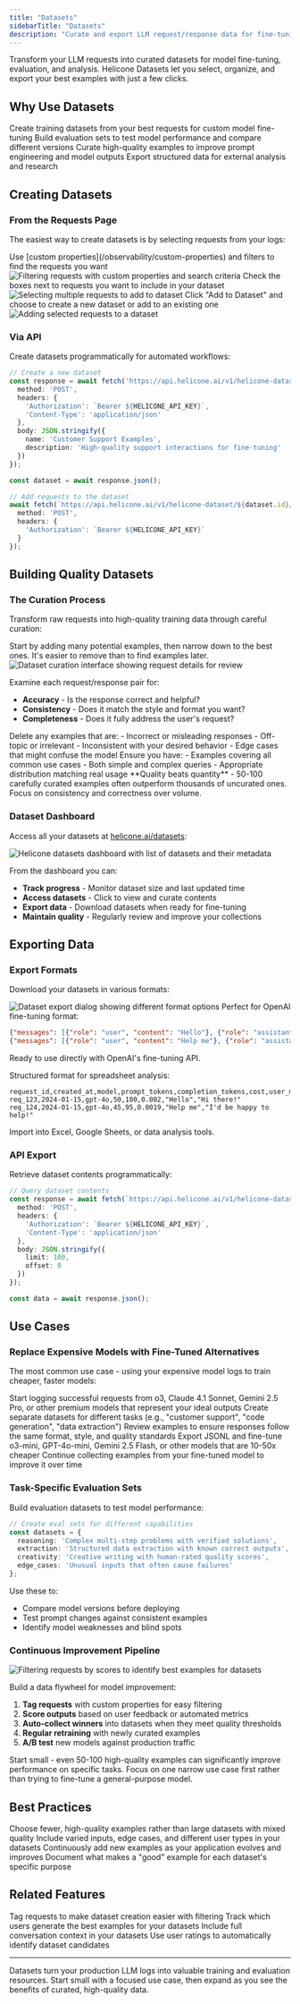 ```yaml
---
title: "Datasets"
sidebarTitle: "Datasets"
description: "Curate and export LLM request/response data for fine-tuning, evaluation, and analysis"
---
```


Transform your LLM requests into curated datasets for model fine-tuning, evaluation, and analysis. Helicone Datasets let you select, organize, and export your best examples with just a few clicks.

## Why Use Datasets

<CardGroup cols={2}>
<Card title="Fine-Tuning" icon="brain">
  Create training datasets from your best requests for custom model fine-tuning
</Card>
<Card title="Model Evaluation" icon="chart-bar">
  Build evaluation sets to test model performance and compare different versions
</Card>
<Card title="Quality Control" icon="shield-check">
  Curate high-quality examples to improve prompt engineering and model outputs
</Card>
<Card title="Data Analysis" icon="magnifying-glass">
  Export structured data for external analysis and research
</Card>
</CardGroup>

## Creating Datasets

### From the Requests Page

The easiest way to create datasets is by selecting requests from your logs:

<Steps>
<Step title="Filter your requests">
  Use [custom properties](/observability/custom-properties) and filters to find the requests you want
  
  <Frame>
    <img 
      src="/images/datasets/filters.webp" 
      alt="Filtering requests with custom properties and search criteria"
    />
  </Frame>
</Step>

<Step title="Select requests">
  Check the boxes next to requests you want to include in your dataset
  
  <Frame>
    <img 
      src="/images/datasets/datasets-select.webp" 
      alt="Selecting multiple requests to add to dataset"
    />
  </Frame>
</Step>

<Step title="Add to dataset">
  Click "Add to Dataset" and choose to create a new dataset or add to an existing one
  
  <Frame>
    <img 
      src="/images/datasets/dataset-add.webp" 
      alt="Adding selected requests to a dataset"
    />
  </Frame>
</Step>
</Steps>

### Via API

Create datasets programmatically for automated workflows:

```typescript
// Create a new dataset
const response = await fetch('https://api.helicone.ai/v1/helicone-dataset', {
  method: 'POST',
  headers: {
    'Authorization': `Bearer ${HELICONE_API_KEY}`,
    'Content-Type': 'application/json'
  },
  body: JSON.stringify({
    name: 'Customer Support Examples',
    description: 'High-quality support interactions for fine-tuning'
  })
});

const dataset = await response.json();

// Add requests to the dataset
await fetch(`https://api.helicone.ai/v1/helicone-dataset/${dataset.id}/request/${requestId}`, {
  method: 'POST',
  headers: {
    'Authorization': `Bearer ${HELICONE_API_KEY}`
  }
});
```

## Building Quality Datasets

### The Curation Process

Transform raw requests into high-quality training data through careful curation:

<Steps>
<Step title="Collect broadly, then filter">
Start by adding many potential examples, then narrow down to the best ones. It's easier to remove than to find examples later.
</Step>

<Step title="Review each example">
<Frame>
  <img 
    src="/images/datasets/datasets-edit.webp" 
    alt="Dataset curation interface showing request details for review"
  />
</Frame>

Examine each request/response pair for:
- **Accuracy** - Is the response correct and helpful?
- **Consistency** - Does it match the style and format you want?
- **Completeness** - Does it fully address the user's request?
</Step>

<Step title="Remove poor examples">
Delete any examples that are:
- Incorrect or misleading responses
- Off-topic or irrelevant
- Inconsistent with your desired behavior
- Edge cases that might confuse the model
</Step>

<Step title="Balance your dataset">
Ensure you have:
- Examples covering all common use cases
- Both simple and complex queries
- Appropriate distribution matching real usage
</Step>
</Steps>

<Note>
**Quality beats quantity** - 50-100 carefully curated examples often outperform thousands of uncurated ones. Focus on consistency and correctness over volume.
</Note>

### Dataset Dashboard

Access all your datasets at [helicone.ai/datasets](https://us.helicone.ai/datasets):

<Frame caption="Manage all your curated datasets in one place">
  <img 
    src="/images/datasets/datasets-dashboard.webp" 
    alt="Helicone datasets dashboard with list of datasets and their metadata"
  />
</Frame>

From the dashboard you can:
- **Track progress** - Monitor dataset size and last updated time
- **Access datasets** - Click to view and curate contents
- **Export data** - Download datasets when ready for fine-tuning
- **Maintain quality** - Regularly review and improve your collections

## Exporting Data

### Export Formats

Download your datasets in various formats:

<Frame caption="Export options for downloading your dataset">
  <img 
    src="/images/datasets/datasets-export.webp" 
    alt="Dataset export dialog showing different format options"
  />
</Frame>

<Tabs>
<Tab title="Fine-Tuning (JSONL)">
  Perfect for OpenAI fine-tuning format:
  
  ```json
  {"messages": [{"role": "user", "content": "Hello"}, {"role": "assistant", "content": "Hi there!"}]}
  {"messages": [{"role": "user", "content": "Help me"}, {"role": "assistant", "content": "I'd be happy to help!"}]}
  ```
  
  Ready to use directly with OpenAI's fine-tuning API.
</Tab>

<Tab title="Analysis (CSV)">
  Structured format for spreadsheet analysis:
  
  ```csv
  request_id,created_at,model,prompt_tokens,completion_tokens,cost,user_message,assistant_response
  req_123,2024-01-15,gpt-4o,50,100,0.002,"Hello","Hi there!"
  req_124,2024-01-15,gpt-4o,45,95,0.0019,"Help me","I'd be happy to help!"
  ```
  
  Import into Excel, Google Sheets, or data analysis tools.
</Tab>
</Tabs>

### API Export

Retrieve dataset contents programmatically:

```typescript
// Query dataset contents
const response = await fetch(`https://api.helicone.ai/v1/helicone-dataset/${datasetId}/query`, {
  method: 'POST',
  headers: {
    'Authorization': `Bearer ${HELICONE_API_KEY}`,
    'Content-Type': 'application/json'
  },
  body: JSON.stringify({
    limit: 100,
    offset: 0
  })
});

const data = await response.json();
```

## Use Cases

### Replace Expensive Models with Fine-Tuned Alternatives

The most common use case - using your expensive model logs to train cheaper, faster models:

<Steps>
<Step title="Log high-quality outputs">
  Start logging successful requests from o3, Claude 4.1 Sonnet, Gemini 2.5 Pro, or other premium models that represent your ideal outputs
</Step>

<Step title="Build task-specific datasets">
  Create separate datasets for different tasks (e.g., "customer support", "code generation", "data extraction")
</Step>

<Step title="Curate for consistency">
  Review examples to ensure responses follow the same format, style, and quality standards
</Step>

<Step title="Fine-tune smaller models">
  Export JSONL and fine-tune o3-mini, GPT-4o-mini, Gemini 2.5 Flash, or other models that are 10-50x cheaper
</Step>

<Step title="Iterate with production data">
  Continue collecting examples from your fine-tuned model to improve it over time
</Step>
</Steps>

### Task-Specific Evaluation Sets

Build evaluation datasets to test model performance:

```typescript
// Create eval sets for different capabilities
const datasets = {
  reasoning: 'Complex multi-step problems with verified solutions',
  extraction: 'Structured data extraction with known correct outputs',
  creativity: 'Creative writing with human-rated quality scores',
  edge_cases: 'Unusual inputs that often cause failures'
};
```

Use these to:
- Compare model versions before deploying
- Test prompt changes against consistent examples
- Identify model weaknesses and blind spots

### Continuous Improvement Pipeline

<Frame caption="Use scores and user feedback to identify your best examples">
  <img 
    src="/images/datasets/scores.webp" 
    alt="Filtering requests by scores to identify best examples for datasets"
  />
</Frame>

Build a data flywheel for model improvement:

1. **Tag requests** with custom properties for easy filtering
2. **Score outputs** based on user feedback or automated metrics
3. **Auto-collect winners** into datasets when they meet quality thresholds
4. **Regular retraining** with newly curated examples
5. **A/B test** new models against production traffic

<Note>
Start small - even 50-100 high-quality examples can significantly improve performance on specific tasks. Focus on one narrow use case first rather than trying to fine-tune a general-purpose model.
</Note>

## Best Practices

<CardGroup cols={2}>
<Card title="Quality over Quantity" icon="star">
  Choose fewer, high-quality examples rather than large datasets with mixed quality
</Card>

<Card title="Diverse Examples" icon="shuffle">
  Include varied inputs, edge cases, and different user types in your datasets
</Card>

<Card title="Regular Updates" icon="arrows-rotate">
  Continuously add new examples as your application evolves and improves
</Card>

<Card title="Clear Criteria" icon="list-check">
  Document what makes a "good" example for each dataset's specific purpose
</Card>
</CardGroup>

## Related Features

<CardGroup cols={2}>
<Card title="Custom Properties" icon="tag" href="/features/advanced-usage/custom-properties">
  Tag requests to make dataset creation easier with filtering
</Card>

<Card title="User Metrics" icon="users" href="/features/advanced-usage/user-metrics">
  Track which users generate the best examples for your datasets
</Card>

<Card title="Sessions" icon="link" href="/features/sessions">
  Include full conversation context in your datasets
</Card>

<Card title="Feedback" icon="message" href="/features/advanced-usage/feedback">
  Use user ratings to automatically identify dataset candidates
</Card>
</CardGroup>

---

Datasets turn your production LLM logs into valuable training and evaluation resources. Start small with a focused use case, then expand as you see the benefits of curated, high-quality data.